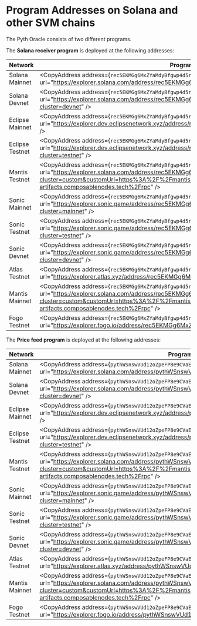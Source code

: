 
# Program Addresses on Solana and other SVM chains

The Pyth Oracle consists of two different programs.

The **Solana receiver program** is deployed at the following addresses:

| Network         | Program address                                                                                                                                                                                                                                                                   |
| --------------- | --------------------------------------------------------------------------------------------------------------------------------------------------------------------------------------------------------------------------------------------------------------------------------- |
| Solana Mainnet  | <CopyAddress address={`rec5EKMGg6MxZYaMdyBfgwp4d5rB9T1VQH5pJv5LtFJ`} url="https://explorer.solana.com/address/rec5EKMGg6MxZYaMdyBfgwp4d5rB9T1VQH5pJv5LtFJ" />                                                                                                                     |
| Solana Devnet   | <CopyAddress address={`rec5EKMGg6MxZYaMdyBfgwp4d5rB9T1VQH5pJv5LtFJ`} url="https://explorer.solana.com/address/rec5EKMGg6MxZYaMdyBfgwp4d5rB9T1VQH5pJv5LtFJ?cluster=devnet" />                                                                                                      |
| Eclipse Mainnet | <CopyAddress address={`rec5EKMGg6MxZYaMdyBfgwp4d5rB9T1VQH5pJv5LtFJ`} url="https://explorer.dev.eclipsenetwork.xyz/address/rec5EKMGg6MxZYaMdyBfgwp4d5rB9T1VQH5pJv5LtFJ" />                                                                                                         |
| Eclipse Testnet | <CopyAddress address={`rec5EKMGg6MxZYaMdyBfgwp4d5rB9T1VQH5pJv5LtFJ`} url="https://explorer.dev.eclipsenetwork.xyz/address/rec5EKMGg6MxZYaMdyBfgwp4d5rB9T1VQH5pJv5LtFJ?cluster=testnet" />                                                                                         |
| Mantis Testnet  | <CopyAddress address={`rec5EKMGg6MxZYaMdyBfgwp4d5rB9T1VQH5pJv5LtFJ`} url="https://explorer.solana.com/address/rec5EKMGg6MxZYaMdyBfgwp4d5rB9T1VQH5pJv5LtFJ?cluster=custom&customUrl=https%3A%2F%2Fmantis-testnet-rollup.composable-shared-artifacts.composablenodes.tech%2Frpc" /> |
| Sonic Mainnet   | <CopyAddress address={`rec5EKMGg6MxZYaMdyBfgwp4d5rB9T1VQH5pJv5LtFJ`} url="https://explorer.sonic.game/address/rec5EKMGg6MxZYaMdyBfgwp4d5rB9T1VQH5pJv5LtFJ?cluster=mainnet" />                                                                                                     |
| Sonic Testnet   | <CopyAddress address={`rec5EKMGg6MxZYaMdyBfgwp4d5rB9T1VQH5pJv5LtFJ`} url="https://explorer.sonic.game/address/rec5EKMGg6MxZYaMdyBfgwp4d5rB9T1VQH5pJv5LtFJ?cluster=testnet" />                                                                                                     |
| Sonic Devnet    | <CopyAddress address={`rec5EKMGg6MxZYaMdyBfgwp4d5rB9T1VQH5pJv5LtFJ`} url="https://explorer.sonic.game/address/rec5EKMGg6MxZYaMdyBfgwp4d5rB9T1VQH5pJv5LtFJ?cluster=devnet" />                                                                                                      |
| Atlas Testnet   | <CopyAddress address={`rec5EKMGg6MxZYaMdyBfgwp4d5rB9T1VQH5pJv5LtFJ`} url="https://explorer.atlas.xyz/address/rec5EKMGg6MxZYaMdyBfgwp4d5rB9T1VQH5pJv5LtFJ" />                                                                                                                      |
| Mantis Mainnet  | <CopyAddress address={`rec5EKMGg6MxZYaMdyBfgwp4d5rB9T1VQH5pJv5LtFJ`} url="https://explorer.solana.com/address/rec5EKMGg6MxZYaMdyBfgwp4d5rB9T1VQH5pJv5LtFJ?cluster=custom&customUrl=https%3A%2F%2Fmantis-rollup.composable-shared-artifacts.composablenodes.tech%2Frpc" />         |
| Fogo Testnet    | <CopyAddress address={`rec5EKMGg6MxZYaMdyBfgwp4d5rB9T1VQH5pJv5LtFJ`} url="https://explorer.fogo.io/address/rec5EKMGg6MxZYaMdyBfgwp4d5rB9T1VQH5pJv5LtFJ" />                                                                                                                        |

The **Price feed program** is deployed at the following addresses:

| Network         | Program address                                                                                                                                                                                                                                                                   |
| --------------- | --------------------------------------------------------------------------------------------------------------------------------------------------------------------------------------------------------------------------------------------------------------------------------- |
| Solana Mainnet  | <CopyAddress address={`pythWSnswVUd12oZpeFP8e9CVaEqJg25g1Vtc2biRsT`} url="https://explorer.solana.com/address/pythWSnswVUd12oZpeFP8e9CVaEqJg25g1Vtc2biRsT" />                                                                                                                     |
| Solana Devnet   | <CopyAddress address={`pythWSnswVUd12oZpeFP8e9CVaEqJg25g1Vtc2biRsT`} url="https://explorer.solana.com/address/pythWSnswVUd12oZpeFP8e9CVaEqJg25g1Vtc2biRsT?cluster=devnet" />                                                                                                      |
| Eclipse Mainnet | <CopyAddress address={`pythWSnswVUd12oZpeFP8e9CVaEqJg25g1Vtc2biRsT`} url="https://explorer.dev.eclipsenetwork.xyz/address/pythWSnswVUd12oZpeFP8e9CVaEqJg25g1Vtc2biRsT" />                                                                                                         |
| Eclipse Testnet | <CopyAddress address={`pythWSnswVUd12oZpeFP8e9CVaEqJg25g1Vtc2biRsT`} url="https://explorer.dev.eclipsenetwork.xyz/address/pythWSnswVUd12oZpeFP8e9CVaEqJg25g1Vtc2biRsT?cluster=testnet" />                                                                                         |
| Mantis Testnet  | <CopyAddress address={`pythWSnswVUd12oZpeFP8e9CVaEqJg25g1Vtc2biRsT`} url="https://explorer.solana.com/address/pythWSnswVUd12oZpeFP8e9CVaEqJg25g1Vtc2biRsT?cluster=custom&customUrl=https%3A%2F%2Fmantis-testnet-rollup.composable-shared-artifacts.composablenodes.tech%2Frpc" /> |
| Sonic Mainnet   | <CopyAddress address={`pythWSnswVUd12oZpeFP8e9CVaEqJg25g1Vtc2biRsT`} url="https://explorer.sonic.game/address/pythWSnswVUd12oZpeFP8e9CVaEqJg25g1Vtc2biRsT?cluster=mainnet" />                                                                                                     |
| Sonic Testnet   | <CopyAddress address={`pythWSnswVUd12oZpeFP8e9CVaEqJg25g1Vtc2biRsT`} url="https://explorer.sonic.game/address/pythWSnswVUd12oZpeFP8e9CVaEqJg25g1Vtc2biRsT?cluster=testnet" />                                                                                                     |
| Sonic Devnet    | <CopyAddress address={`pythWSnswVUd12oZpeFP8e9CVaEqJg25g1Vtc2biRsT`} url="https://explorer.sonic.game/address/pythWSnswVUd12oZpeFP8e9CVaEqJg25g1Vtc2biRsT?cluster=devnet" />                                                                                                      |
| Atlas Testnet   | <CopyAddress address={`pythWSnswVUd12oZpeFP8e9CVaEqJg25g1Vtc2biRsT`} url="https://explorer.atlas.xyz/address/pythWSnswVUd12oZpeFP8e9CVaEqJg25g1Vtc2biRsT" />                                                                                                                      |
| Mantis Mainnet  | <CopyAddress address={`pythWSnswVUd12oZpeFP8e9CVaEqJg25g1Vtc2biRsT`} url="https://explorer.solana.com/address/pythWSnswVUd12oZpeFP8e9CVaEqJg25g1Vtc2biRsT?cluster=custom&customUrl=https%3A%2F%2Fmantis-rollup.composable-shared-artifacts.composablenodes.tech%2Frpc" />         |
| Fogo Testnet    | <CopyAddress address={`pythWSnswVUd12oZpeFP8e9CVaEqJg25g1Vtc2biRsT`} url="https://explorer.fogo.io/address/pythWSnswVUd12oZpeFP8e9CVaEqJg25g1Vtc2biRsT" />                                                                                                                        |
